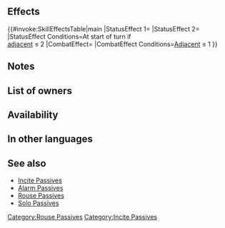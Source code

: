 {{Passive
|name=Incite Atk/Spd
|type=C
|exclusive=0
|canUseWeapon={{WeaponList|All}}
|canUseMove={{MoveList|Infantry,Cavalry}}
|properties=random_owner
|1name=Incite Atk/Spd
|alt1name=Incite Atk Spd
|1tagid=SID_攻撃速さの奮激4
|1effect=At start of turn, if number of allies adjacent to unit ≤ 2, grants Atk/Spd+6 and【Incited】 to unit for 1 turn. If number of allies adjacent to unit ≤ 1, grants Atk/Spd+3 to unit during combat.<br><br>【Incited】<br>If unit initiates combat, grants bonus to unit's Atk/Spd/Def/Res = number of spaces from start position to end position of unit during combat (max 3; that turn only).
|1cost=300
|1required=Rouse Atk/Spd 3
}}
==Effects==
{{#invoke:SkillEffectsTable|main
|StatusEffect 1={{SkillEffectText|Bonuses|Atk/Spd|6}}
|StatusEffect 2={{SEt|Incited}}
|StatusEffect Conditions=At start of turn if<br>[[adjacent]] {{SkillTargetText|Allies}} ≤ 2
|CombatEffect={{SkillEffectText|Temporary buffs|Atk/Spd|3}}
|CombatEffect Conditions=[[Adjacent]] {{SkillTargetText|Allies}} ≤ 1
}}

==Notes==
{{Bonuses}}
{{Incited}}
{{Temporary buffs}}
==List of owners==
{{Skill Hero List}}
==Availability==
{{PassiveFocusList}}
{{PassiveDistributionList}}
{{PassiveCombatManualList}}
==In other languages==
{{OtherLanguages
|english=Incite Atk/Spd
|japanese=攻撃速さの奮激
|german=Agr./Ges. beflügeln
|spanishEU=Ímpetu Ata/Vel
|spanishLA=Ímpetu Atq./Vel.
|french=Incitation Atq/Vit
|italian=Ispira Att/Vel
|chineseTW=攻擊速度的奮激
|portuguese=Incitar Atq./Vel.
}}

==See also==
{{See also skills|cond=(Description LIKE '%at start of turn, if unit is not adjacent to an ally, grants Atk/Spd%+%for 1 turn%' OR Description LIKE '%【Incited】%' OR Description LIKE '%number of allies adjacent to unit ≤%') AND Exclusive='1'}}
* [[Skill families/C Passives#Incite|Incite Passives]]
* [[Skill families/C Passives#Alarm|Alarm Passives]]
* [[Rouse Passives]]
* [[Solo Passives]]
{{Passives Navbox|C}}
[[Category:Rouse Passives]]
[[Category:Incite Passives]]